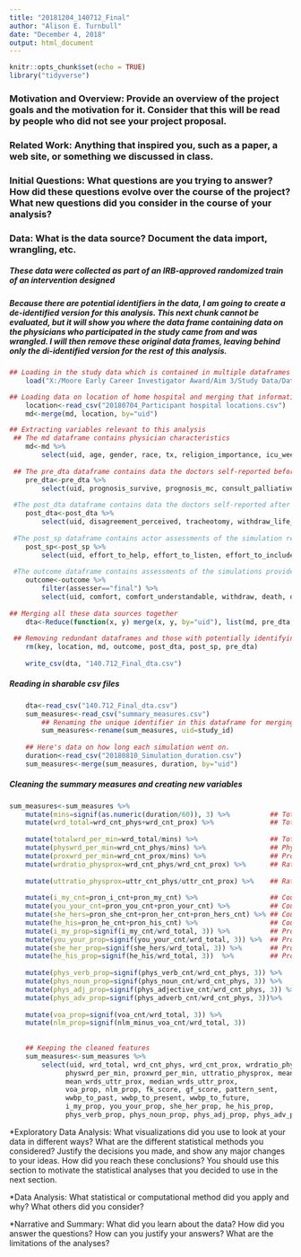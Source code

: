 ```yaml
---
title: "20181204_140712_Final"
author: "Alison E. Turnbull"
date: "December 4, 2018"
output: html_document
---
```


```r
knitr::opts_chunk$set(echo = TRUE)
library("tidyverse")
```

### Motivation and Overview: Provide an overview of the project goals and the motivation for it. Consider that this will be read by people who did not see your project proposal.

### Related Work: Anything that inspired you, such as a paper, a web site, or something we discussed in class.

### Initial Questions: What questions are you trying to answer? How did these questions evolve over the course of the project? What new questions did you consider in the course of your analysis?

### Data: What is the data source? Document the data import, wrangling, etc.

##### These data were collected as part of an IRB-approved randomized train of an intervention designed 



##### Because there are potential identifiers in the data, I am going to create a de-identified version for this analysis.  This next chunk cannot be evaluated, but it will show you where the data frame containing data on the physicians who participated in the study came from and was wrangled.  I will then remove these original data frames, leaving behind only the di-identified version for the rest of this analysis. 
```r
## Loading in the study data which is contained in multiple dataframes connected by a shared unique identifier variable called "uid"
    load("X:/Moore Early Career Investigator Award/Aim 3/Study Data/Data shared with Di Chen/[20180312] dataset v5/20180313_SCIP data & codebook.RData")

## Loading data on location of home hospital and merging that information into the dataframe containing physician characteristics
    location<-read_csv("20180704_Participant hospital locations.csv")
    md<-merge(md, location, by="uid")

## Extracting variables relevant to this analysis    
 ## The md dataframe contains physician characteristics
    md<-md %>%
        select(uid, age, gender, race, tx, religion_importance, icu_weeks, icu_type, train_med, train_sx, train_em, train_anes, hosp_ac_st_univ, baltimore, state)
    
 ## The pre_dta dataframe contains data the doctors self-reported before the simulation
    pre_dta<-pre_dta %>%
        select(uid, prognosis_survive, prognosis_mc, consult_palliative)
    
 #The post_dta dataframe contains data the doctors self-reported after the simulation       
    post_dta<-post_dta %>%
        select(uid, disagreement_perceived, tracheotomy, withdraw_life_support)
    
 #The post_sp dataframe contains actor assessments of the simulation reported immediately afterward
    post_sp<-post_sp %>%
        select(uid, effort_to_help, effort_to_listen, effort_to_include, disagreement, sp)
    
 #The outcome dataframe contains assessments of the simulations provided by blinded colleague reviewers reading transcriptions
    outcome<-outcome %>%
        filter(assesser=="final") %>%
        select(uid, comfort, comfort_understandable, withdraw, death, death_word, prognosis, assesser)
    
## Merging all these data sources together     
    dta<-Reduce(function(x, y) merge(x, y, by="uid"), list(md, pre_dta, post_dta, post_sp, outcome))
    
 ## Removing redundant dataframes and those with potentially identifying information
    rm(key, location, md, outcome, post_dta, post_sp, pre_dta)
     
    write_csv(dta, "140.712_Final_dta.csv") 
```

##### Reading in sharable csv files  
```r
    dta<-read_csv("140.712_Final_dta.csv")
    sum_measures<-read_csv("summary_measures.csv")
        ## Renaming the unique identifier in this dataframe for merging purposes:
        sum_measures<-rename(sum_measures, uid=study_id)
    
    ## Here's data on how long each simulation went on.
    duration<-read_csv("20180810_Simulation_duration.csv")
    sum_measures<-merge(sum_measures, duration, by="uid")
```

##### Cleaning the summary measures and creating new variables
```r
sum_measures<-sum_measures %>%
    mutate(mins=signif(as.numeric(duration/60)), 3) %>%          ## Total duration of the simulation in minutes
    mutate(wrd_total=wrd_cnt_phys+wrd_cnt_prox) %>%              ## Total number of words spoken during simulation
    
    mutate(totalwrd_per_min=wrd_total/mins) %>%                  ## Total words per minute within simulation
    mutate(physwrd_per_min=wrd_cnt_phys/mins) %>%                ## Physician words per minute
    mutate(proxwrd_per_min=wrd_cnt_prox/mins) %>%                ## Proxy words per minute
    mutate(wrdratio_physprox=wrd_cnt_phys/wrd_cnt_prox) %>%      ## Ratio of physician:proxy words
    
    mutate(uttratio_physprox=uttr_cnt_phys/uttr_cnt_prox) %>%    ## Ratio of physician:proxy utterances
    
    mutate(i_my_cnt=pron_i_cnt+pron_my_cnt) %>%                  ## Count of the number of the pronouns "I" and "my"
    mutate(you_your_cnt=pron_you_cnt+pron_your_cnt) %>%          ## Count of the number of the pronouns "you" and "your"
    mutate(she_hers=pron_she_cnt+pron_her_cnt+pron_hers_cnt) %>% ## Count of the number of the pronouns "she" and "her" and "hers"
    mutate(he_his=pron_he_cnt+pron_his_cnt) %>%                  ## Count of the number of the pronouns "he" and "his"
    mutate(i_my_prop=signif(i_my_cnt/wrd_total, 3)) %>%          ## Proportion of all words that are "I" or "my"
    mutate(you_your_prop=signif(you_your_cnt/wrd_total, 3)) %>%  ## Proportion of all words that are "you" or "yours"
    mutate(she_her_prop=signif(she_hers/wrd_total, 3)) %>%       ## Proportion of all words that are "her" or "hers"
    mutate(he_his_prop=signif(he_his/wrd_total, 3))  %>%         ## Proportion of all words that are "he" or "his"
    
    mutate(phys_verb_prop=signif(phys_verb_cnt/wrd_cnt_phys, 3)) %>%     ## Proportion of physician words that are verbs
    mutate(phys_noun_prop=signif(phys_noun_cnt/wrd_cnt_phys, 3)) %>%     ## Proportion of physician words that are verbs
    mutate(phys_adj_prop=signif(phys_adjective_cnt/wrd_cnt_phys, 3)) %>% ## Proportion of physician words that are verbs
    mutate(phys_adv_prop=signif(phys_adverb_cnt/wrd_cnt_phys, 3))%>%     ## Proportion of physician words that are verbs
    
    mutate(voa_prop=signif(voa_cnt/wrd_total, 3)) %>%                    ## Proportion of words in the VOA lexicon
    mutate(nlm_prop=signif(nlm_minus_voa_cnt/wrd_total, 3))              ## Proportion of words in the nlm but not not VOA lexicon
    
    
    ## Keeping the cleaned features
    sum_measures<-sum_measures %>%
        select(uid, wrd_total, wrd_cnt_phys, wrd_cnt_prox, wrdratio_physprox, mins, totalwrd_per_min, 
              physwrd_per_min, proxwrd_per_min, uttratio_physprox, mean_wrds_uttr_phys, median_wrds_uttr_phys, 
              mean_wrds_uttr_prox, median_wrds_uttr_prox,
              voa_prop, nlm_prop, fk_score, gf_score, pattern_sent,
              wwbp_to_past, wwbp_to_present, wwbp_to_future,
              i_my_prop, you_your_prop, she_her_prop, he_his_prop, 
              phys_verb_prop, phys_noun_prop, phys_adj_prop, phys_adv_prop)
```


*Exploratory Data Analysis: What visualizations did you use to look at your data in different ways? What are the different statistical methods you considered? Justify the decisions you made, and show any major changes to your ideas. How did you reach these conclusions? You should use this section to motivate the statistical analyses that you decided to use in the next section.

*Data Analysis: What statistical or computational method did you apply and why? What others did you consider?

*Narrative and Summary: What did you learn about the data? How did you answer the questions? How can you justify your answers? What are the limitations of the analyses?
